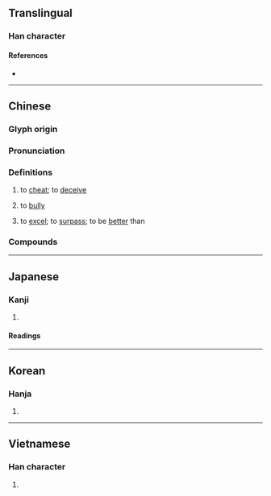 {{character info}}
==Translingual==

===Han character===
{{Han char|rn=76|rad=欠|as=08|sn=12|four=47882|canj=TCNO|ids=⿰其欠}}

====References====
* {{Han ref|kx=0568.140|dkj=16097|dj=0956.260|hdz=32142.030|uh=6B3A|ud=27450|bh=B4DB|bd=46299}}

----

==Chinese==
{{zh-forms}}

===Glyph origin===
{{Han etym}}
{{Han compound|其|欠|ls=psc|t2=breath|c1=p|c2=s}}

===Pronunciation===
{{zh-pron
|m=qī
|c=hei1
|h=pfs=
|md=
|mn=khi
|mn-t=ki1
|w=
|mc=y
|oc=y
|cat=v
}}

===Definitions===
{{zh-hanzi}}

# to [[cheat]]; to [[deceive]]
#: {{zh-x|欺騙|to deceive; to cheat}}
#: {{zh-x|欺詐|to deceive; to cheat; to swindle; to defraud}}
#: {{zh-x|自欺欺人|to deceive oneself as well as others; to fool oneself and others}}
# to [[bully]]
#: {{zh-x|欺負|to bully; to push around; to pick on; to tease; to kid; to rib}}
#: {{zh-x|仗勢欺人|to rely on one's power to bully others; to throw one's weight around}}
# {{zh-o}} to [[excel]]; to [[surpass]]; to be [[better]] than

===Compounds===
{{zh-der|恃強欺弱|不欺暗室|怕硬欺軟|好欺負|仗勢欺人|傲雪欺霜|倚強欺弱|倚富欺貧|不敢欺|欺師滅祖|欺辱|欺誑|欺以其方|欺騙|暗室可欺|欺瞞夾帳|欺世盜名|欺誣|明欺暗騙|欺負|欺詐|欺善怕惡|欺隱|欺世釣譽|欺虐|欺三瞞四|欺人之談|欺瞞|欺誕|欺謾|欺天罔人|欺世亂俗|瞞上欺下|欺壓|欺君|欺公罔法|欺君罔上|欺天誑地|欺罔|欺軟怕硬|欺天罔地|欺行霸市|欺矇|欺心|盜名欺世|欺霜傲雪|欺世罔俗|欺心誑上|欺魄|欺人自欺|欺生|欺人太甚|欺陵|欺大壓小|欺君誤國|欺凌|欺侮|欺世惑俗|欺上罔下|欺主罔上|暗室不欺|詭辭欺世|臉欺膩玉|誤國欺君|自欺欺人|童叟無欺|自欺|釣名欺世|詐欺罪|詐欺|老少無欺|欺山莫欺水|人善得人欺，馬善得人騎}}

----

==Japanese==

===Kanji===
{{ja-kanji|grade=c|rs=欠08}}

# {{rfdef|ja|sort=欠08}}

====Readings====
{{ja-readings
|goon=こ
|kanon=き
|kanyoon=ぎ
|kun=あざむ-く
}}

----

==Korean==

===Hanja===
{{ko-hanja|속이다|속일|기}}

# {{hanja form of|기|[[cheat]], [[doublecross]], [[deceive]]}}

----

==Vietnamese==

===Han character===
{{vi-readings|reading=khi|rs=欠08}}

# {{rfdef|vi|sort=欠08}}